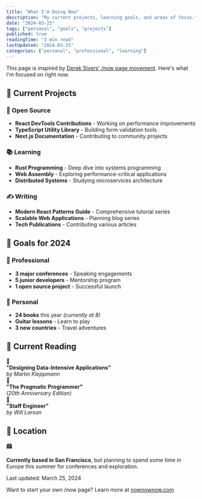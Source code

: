 ```yaml
---
title: "What I'm Doing Now"
description: "My current projects, learning goals, and areas of focus."
date: "2024-03-25"
tags: ["personal", "goals", "projects"]
published: true
readingTime: "3 min read"
lastUpdated: "2024-03-25"
categories: ["personal", "professional", "learning"]
---
```


<div className="mb-8 p-6 bg-gradient-to-r from-blue-50 to-indigo-50 dark:from-blue-900/20 dark:to-indigo-900/20 rounded-lg border border-blue-200 dark:border-blue-800">
  <div className="text-lg">
    This page is inspired by <a href="https://nownownow.com/about" target="_blank" rel="noopener noreferrer" className="text-blue-600 hover:text-blue-700 dark:text-blue-400 dark:hover:text-blue-300 underline">Derek Sivers' /now page movement</a>. Here's what I'm focused on right now.
  </div>
</div>

## 🚀 Current Projects

<div className="grid gap-6 mb-8">

<div className="border-l-4 border-green-500 pl-4 py-2">

### 🌟 Open Source

- **React DevTools Contributions** - Working on performance improvements
- **TypeScript Utility Library** - Building form validation tools  
- **Next.js Documentation** - Contributing to community projects

</div>

<div className="border-l-4 border-yellow-500 pl-4 py-2">

### 📚 Learning

- **Rust Programming** - Deep dive into systems programming
- **Web Assembly** - Exploring performance-critical applications
- **Distributed Systems** - Studying microservices architecture

</div>

<div className="border-l-4 border-purple-500 pl-4 py-2">

### ✍️ Writing

- **Modern React Patterns Guide** - Comprehensive tutorial series
- **Scalable Web Applications** - Planning blog series  
- **Tech Publications** - Contributing various articles

</div>

</div>

## 🎯 Goals for 2024

<div className="grid md:grid-cols-2 gap-6 mb-8">

<div className="p-6 rounded-lg bg-blue-50 dark:bg-blue-900/20 border border-blue-200 dark:border-blue-800">

### 💼 Professional

- **3 major conferences** - Speaking engagements
- **5 junior developers** - Mentorship program  
- **1 open source project** - Successful launch

</div>

<div className="p-6 rounded-lg bg-green-50 dark:bg-green-900/20 border border-green-200 dark:border-green-800">

### 🌱 Personal

- **24 books** this year *(currently at 8)*
- **Guitar lessons** - Learn to play
- **3 new countries** - Travel adventures

</div>

</div>

## 📖 Current Reading

<div className="space-y-3 mb-8">

<div className="flex items-center gap-3">
  <span className="text-2xl">📘</span>
  <div>
    <strong>"Designing Data-Intensive Applications"</strong>
    <br />
    <em className="text-gray-600 dark:text-gray-400">by Martin Kleppmann</em>
  </div>
</div>

<div className="flex items-center gap-3">
  <span className="text-2xl">📗</span>
  <div>
    <strong>"The Pragmatic Programmer"</strong>
    <br />
    <em className="text-gray-600 dark:text-gray-400">(20th Anniversary Edition)</em>
  </div>
</div>

<div className="flex items-center gap-3">
  <span className="text-2xl">📙</span>
  <div>
    <strong>"Staff Engineer"</strong>
    <br />
    <em className="text-gray-600 dark:text-gray-400">by Will Larson</em>
  </div>
</div>

</div>

## 📍 Location

<div className="p-6 rounded-lg bg-yellow-50 dark:bg-yellow-900/20 border border-yellow-200 dark:border-yellow-800 mb-8">
  <div className="flex items-center gap-3">
    <span className="text-2xl">🏙️</span>
    <p className="text-lg">
      <strong>Currently based in San Francisco</strong>, but planning to spend some time in Europe this summer for conferences and exploration.
    </p>
  </div>
</div>

<div className="text-center border-t border-gray-200 dark:border-gray-800 pt-8">
  <p className="text-sm text-gray-500 dark:text-gray-400 italic">
    Last updated: March 25, 2024
  </p>
  <p className="text-xs text-gray-400 dark:text-gray-500 mt-2">
    Want to start your own /now page? Learn more at <a href="https://nownownow.com/about" target="_blank" rel="noopener noreferrer" className="text-blue-600 dark:text-blue-400 hover:underline">nownownow.com</a>
  </p>
</div>
